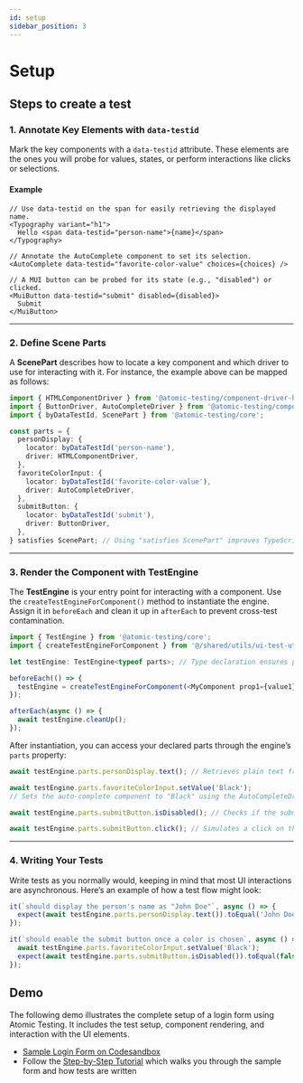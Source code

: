 ```yaml
---
id: setup
sidebar_position: 3
---
```


# Setup

## Steps to create a test

### 1. Annotate Key Elements with `data-testid`

Mark the key components with a `data-testid` attribute. These elements are the ones you will probe for values, states, or perform interactions like clicks or selections.

#### Example

```tsx
// Use data-testid on the span for easily retrieving the displayed name.
<Typography variant="h1">
  Hello <span data-testid="person-name">{name}</span>
</Typography>

// Annotate the AutoComplete component to set its selection.
<AutoComplete data-testid="favorite-color-value" choices={choices} />

// A MUI button can be probed for its state (e.g., "disabled") or clicked.
<MuiButton data-testid="submit" disabled={disabled}>
  Submit
</MuiButton>
```

---

### 2. Define Scene Parts

A **ScenePart** describes how to locate a key component and which driver to use for interacting with it. For instance, the example above can be mapped as follows:

```ts
import { HTMLComponentDriver } from '@atomic-testing/component-driver-html';
import { ButtonDriver, AutoCompleteDriver } from '@atomic-testing/component-driver-mui-v6';
import { byDataTestId, ScenePart } from '@atomic-testing/core';

const parts = {
  personDisplay: {
    locator: byDataTestId('person-name'),
    driver: HTMLComponentDriver,
  },
  favoriteColorInput: {
    locator: byDataTestId('favorite-color-value'),
    driver: AutoCompleteDriver,
  },
  submitButton: {
    locator: byDataTestId('submit'),
    driver: ButtonDriver,
  },
} satisfies ScenePart; // Using "satisfies ScenePart" improves TypeScript type-checking.
```

---

### 3. Render the Component with TestEngine

The **TestEngine** is your entry point for interacting with a component. Use the `createTestEngineForComponent()` method to instantiate the engine. Assign it in `beforeEach` and clean it up in `afterEach` to prevent cross-test contamination.

```ts
import { TestEngine } from '@atomic-testing/core';
import { createTestEngineForComponent } from '@/shared/utils/ui-test-util';

let testEngine: TestEngine<typeof parts>; // Type declaration ensures precise type checking.

beforeEach(() => {
  testEngine = createTestEngineForComponent(<MyComponent prop1={value1} />, parts);
});

afterEach(async () => {
  await testEngine.cleanUp();
});
```

After instantiation, you can access your declared parts through the engine’s `parts` property:

```ts
await testEngine.parts.personDisplay.text(); // Retrieves plain text from the personDisplay part.

await testEngine.parts.favoriteColorInput.setValue('Black');
// Sets the auto-complete component to "Black" using the AutoCompleteDriver's method.

await testEngine.parts.submitButton.isDisabled(); // Checks if the submit button is disabled.

await testEngine.parts.submitButton.click(); // Simulates a click on the submit button.
```

---

### 4. Writing Your Tests

Write tests as you normally would, keeping in mind that most UI interactions are asynchronous. Here’s an example of how a test flow might look:

```ts
it(`should display the person's name as "John Doe"`, async () => {
  expect(await testEngine.parts.personDisplay.text()).toEqual('John Doe');
});

it(`should enable the submit button once a color is chosen`, async () => {
  await testEngine.parts.favoriteColorInput.setValue('Black');
  expect(await testEngine.parts.submitButton.isDisabled()).toEqual(false);
});
```

## Demo

The following demo illustrates the complete setup of a login form using Atomic Testing. It includes the test setup, component rendering, and interaction with the UI elements.

* [Sample Login Form on Codesandbox](https://codesandbox.io/p/sandbox/github/atomic-testing/atomic-testing/tree/main/examples/example-mui-signup-form)
* Follow the [Step-by-Step Tutorial](./getting-started-tutorial.mdx) which walks you through the sample form and how tests are written
